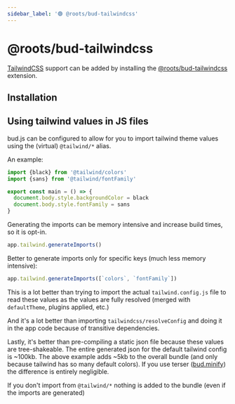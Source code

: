 ```yaml
---
sidebar_label: '🟢 @roots/bud-tailwindcss'
---
```



# @roots/bud-tailwindcss

[TailwindCSS](https://tailwindcss.org) support can be added by installing the [@roots/bud-tailwindcss](/extensions/bud-tailwindcss) extension.

## Installation

<Install packages="@roots/bud-tailwindcss --dev" />

## Using tailwind values in JS files

bud.js can be configured to allow for you to import tailwind theme values using the (virtual) `@tailwind/*` alias.

An example:

```typescript
import {black} from '@tailwind/colors'
import {sans} from '@tailwind/fontFamily'

export const main = () => {
  document.body.style.backgroundColor = black
  document.body.style.fontFamily = sans
}
```

Generating the imports can be memory intensive and increase build times, so it is opt-in.

```ts
app.tailwind.generateImports()
```

Better to generate imports only for specific keys (much less memory intensive):

```ts
app.tailwind.generateImports([`colors`, `fontFamily`])
```

This is a lot better than trying to import the actual `tailwind.config.js` file to read these values as the values are fully resolved (merged with `defaultTheme`, plugins applied, etc.)

And it's a lot better than importing `tailwindcss/resolveConfig` and doing it in the app code because of transitive dependencies.

Lastly, it's better than pre-compiling a static json file because these values are tree-shakeable. The entire generated json for the default tailwind config is ~100kb.
The above example adds ~5kb to the overall bundle (and only because tailwind has so many default colors). If you use terser ([bud.minify](https://bud.js.org/docs/bud.minimize)) the difference is entirely negligible.

If you don't import from `@tailwind/*` nothing is added to the bundle (even if the imports are generated)
